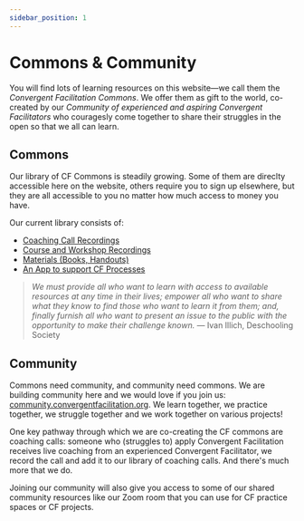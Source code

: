 ```yaml
---
sidebar_position: 1
---
```


# Commons & Community

You will find lots of learning resources on this website—we call them the *Convergent Facilitation Commons*. We offer them as gift to the world, co-created by our *Community of experienced and aspiring Convergent Facilitators* who couragesly come together to share their struggles in the open so that we all can learn. 

## Commons

Our library of CF Commons is steadily growing. Some of them are direclty accessible here on the website, others require you to sign up elsewhere, but they are all accessible to you no matter how much access to money you have. 

Our current library consists of:

- [Coaching Call Recordings](/coaching-calls)
- [Course and Workshop Recordings](/courses)
- [Materials (Books, Handouts)](/materials)
- [An App to support CF Processes](https://www.convergence.tools)

> *We must provide all who want to learn with access to available resources at any time in their lives; empower all who want to share what they know to find those who want to learn it from them; and, finally furnish all who want to present an issue to the public with the opportunity to make their challenge known.* — Ivan Illich, Deschooling Society


## Community

Commons need community, and community need commons. We are building community here and we would love if you join us: [community.convergentfacilitation.org](community.oconvergentfacilitation.org). We learn together, we practice together, we struggle together and we work together on various projects! 

One key pathway through which we are co-creating the CF commons are coaching calls: someone who (struggles to) apply Convergent Facilitation receives live coaching from an experienced Convergent Facilitator, we record the call and add it to our library of coaching calls. And there's much more that we do. 

Joining our community will also give you access to some of our shared community resources like our Zoom room that you can use for CF practice spaces or CF projects. 




